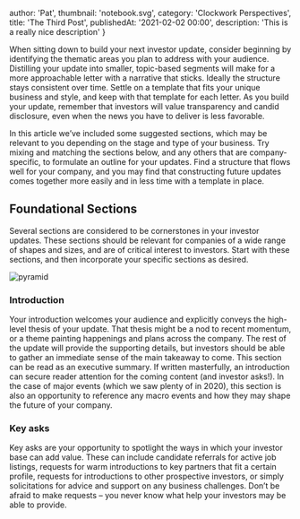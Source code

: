 
  author: 'Pat',
  thumbnail: 'notebook.svg',
  category: 'Clockwork Perspectives',
  title: 'The Third Post',
  publishedAt: '2021-02-02 00:00',
  description: 'This is a really nice description'
}

<p>
  When sitting down to build your next investor update, consider beginning by
  identifying the thematic areas you plan to address with your audience.
  Distilling your update into smaller, topic-based segments will make for a more
  approachable letter with a narrative that sticks. Ideally the structure stays
  consistent over time. Settle on a template that fits your unique business and
  style, and keep with that template for each letter. As you build your update,
  remember that investors will value transparency and candid disclosure, even
  when the news you have to deliver is less favorable.
</p>
<p>
  In this article we’ve included some suggested sections, which may be relevant
  to you depending on the stage and type of your business. Try mixing and
  matching the sections below, and any others that are company-specific, to
  formulate an outline for your updates. Find a structure that flows well for
  your company, and you may find that constructing future updates comes together
  more easily and in less time with a template in place.
</p>

<h2 className='text-2xl'>Foundational Sections</h2>

<p className='italic'>
  Several sections are considered to be cornerstones in your investor updates.
  These sections should be relevant for companies of a wide range of shapes and
  sizes, and are of critical interest to investors. Start with these sections,
  and then incorporate your specific sections as desired.
</p>

<Image
  src='/images/pyramid.jpg'
  alt='pyramid'
  layout='responsive'
  width={611}
  height={407}
/>

<h3>Introduction</h3>
<p>
  Your introduction welcomes your audience and explicitly conveys the high-level
  thesis of your update. That thesis might be a nod to recent momentum, or a
  theme painting happenings and plans across the company. The rest of the update
  will provide the supporting details, but investors should be able to gather an
  immediate sense of the main takeaway to come. This section can be read as an
  executive summary. If written masterfully, an introduction can secure reader
  attention for the coming content (and investor asks!). In the case of major
  events (which we saw plenty of in 2020), this section is also an opportunity
  to reference any macro events and how they may shape the future of your
  company.
</p>
<h3>Key asks</h3>
<p>
  Key asks are your opportunity to spotlight the ways in which your investor base can add value. These can include candidate referrals for active job listings, requests for warm introductions to key partners that fit a certain profile, requests for introductions to other prospective investors, or simply solicitations for advice and support on any business challenges. Don’t be afraid to make requests – you never know what help your investors may be able to provide.
</p>

